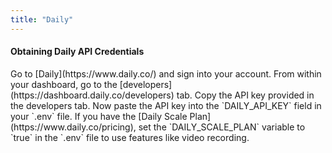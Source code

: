 ```yaml
---
title: "Daily"
---
```


#### Obtaining Daily API Credentials

<Steps>
  <Step title="Open Daily and sign into your account">
    Go to [Daily](https://www.daily.co/) and sign into your account.
  </Step>
  <Step title="Navigate to the Developers tab">
    From within your dashboard, go to the [developers](https://dashboard.daily.co/developers) tab.
  </Step>
  <Step title="Copy your API key">Copy the API key provided in the developers tab.</Step>
  <Step title="Paste the API key into the .env file">
    Now paste the API key into the `DAILY_API_KEY` field in your `.env` file.
  </Step>
  <Step title="Set the DAILY_SCALE_PLAN variable (optional)">
    If you have the [Daily Scale Plan](https://www.daily.co/pricing), set the `DAILY_SCALE_PLAN` variable to
    `true` in the `.env` file to use features like video recording.
  </Step>
</Steps>
